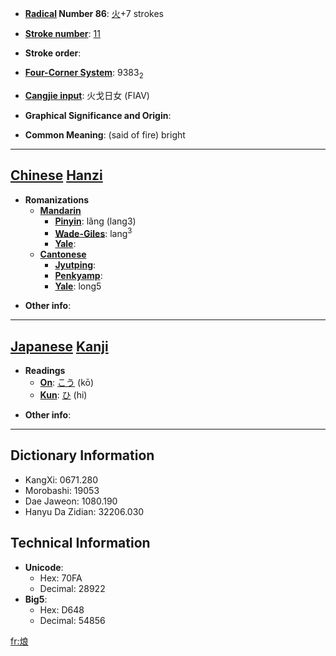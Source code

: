 * '''[[Wiktionary:Chinese radical index| Radical]] Number 86''': [[Wiktionary:Chinese radical index 火|火]]+7 strokes

* '''[[Wiktionary:Chinese total strokes index|Stroke number]]''': [[Wiktionary:Chinese total strokes index 11|11]]

* '''Stroke order''': 

* '''[[Wiktionary:Chinese four corner index|Four-Corner System]]''': 9383<sub>2</sub>

* '''[[Wiktionary:Chinese Cangjie index|Cangjie input]]''': 火戈日女 (FIAV)

* '''Graphical Significance and Origin''': 

* '''Common Meaning''': (said of fire) bright

----

== [[Chinese]] [[Hanzi]] ==

* '''Romanizations'''
** '''[[Mandarin]]'''
*** '''[[Pinyin]]''': lǎng (lang3)
*** '''[[Wade-Giles]]''': lang<sup>3</sup>
*** '''[[Yale]]''': 
** '''[[Cantonese]]'''
*** '''[[Jyutping]]''':
*** '''[[Penkyamp]]''': 
*** '''[[Yale]]''': long5

* '''Other info''': 

----

== [[Japanese]] [[Kanji]] ==

* '''Readings'''
** '''[[On]]''': [[こう]] (kō)
** '''[[Kun]]''': [[ひ]] (hi)

* '''Other info''':  

----

== Dictionary Information ==

* KangXi: 0671.280
* Morobashi: 19053
* Dae Jaweon: 1080.190
* Hanyu Da Zidian: 32206.030

== Technical Information ==

* '''Unicode''':
** Hex: 70FA
** Decimal: 28922
* '''Big5''':
** Hex: D648
** Decimal: 54856

[[fr:烺]]